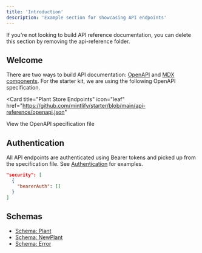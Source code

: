 ```yaml
---
title: 'Introduction'
description: 'Example section for showcasing API endpoints'
---
```


<Note>
  If you're not looking to build API reference documentation, you can delete
  this section by removing the api-reference folder.
</Note>

## Welcome

There are two ways to build API documentation: [OpenAPI](https://mintlify.com/docs/api-playground/openapi/setup) and [MDX components](https://mintlify.com/docs/api-playground/mdx/configuration). For the starter kit, we are using the following OpenAPI specification.

<Card
  title="Plant Store Endpoints"
  icon="leaf"
  href="https://github.com/mintlify/starter/blob/main/api-reference/openapi.json"
>
  View the OpenAPI specification file
</Card>

## Authentication

All API endpoints are authenticated using Bearer tokens and picked up from the specification file. See [Authentication](/api-reference/authentication) for examples.

```json
"security": [
  {
    "bearerAuth": []
  }
]
```

## Schemas

- [Schema: Plant](/api-reference/schemas/plant)
- [Schema: NewPlant](/api-reference/schemas/new-plant)
- [Schema: Error](/api-reference/schemas/error)
